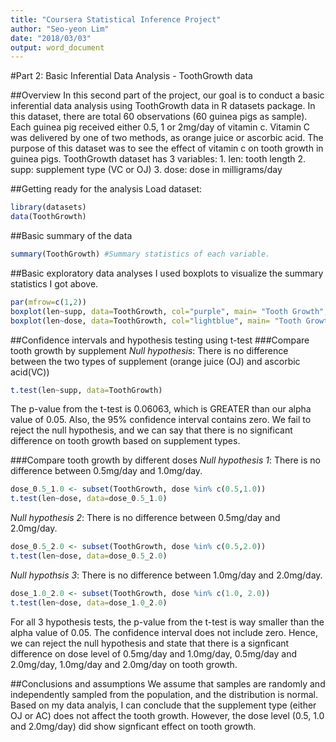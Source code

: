 ---
title: "Coursera Statistical Inference Project"
author: "Seo-yeon Lim"
date: "2018/03/03"
output: word_document
---

#Part 2: Basic Inferential Data Analysis - ToothGrowth data

##Overview
In this second part of the project, our goal is to conduct a basic inferential data analysis using ToothGrowth data in R datasets package.
In this dataset, there are total 60 observations (60 guinea pigs as sample). Each guinea pig received either 0.5, 1 or 2mg/day of vitamin c. Vitamin C was delivered by one of two methods, as orange juice or ascorbic acid. The purpose of this dataset was to see the effect of vitamin c on tooth growth in guinea pigs. 
ToothGrowth dataset has 3 variables:
1. len: tooth length
2. supp: supplement type (VC or OJ)
3. dose: dose in milligrams/day

##Getting ready for the analysis
Load dataset:
```{r, echo=TRUE}
library(datasets)
data(ToothGrowth)
```

##Basic summary of the data
```{r, echo=TRUE}
summary(ToothGrowth) #Summary statistics of each variable.
```

##Basic exploratory data analyses
I used boxplots to visualize the summary statistics I got above. 
```{r, echo=TRUE}
par(mfrow=c(1,2))
boxplot(len~supp, data=ToothGrowth, col="purple", main= "Tooth Growth", xlab= "Supplement", ylab= "Tooth length") ##Length based on supplement type
boxplot(len~dose, data=ToothGrowth, col="lightblue", main= "Tooth Growth", xlab= "Dose (mg/day)", ylab= "Tooth length") ##Length based on dose level
```

##Confidence intervals and hypothesis testing using t-test
###Compare tooth growth by supplement
*Null hypothesis*: There is no difference between the two types of supplement (orange juice (OJ) and ascorbic acid(VC))
```{r, echo=TRUE}
t.test(len~supp, data=ToothGrowth)
```

The p-value from the t-test is 0.06063, which is GREATER than our alpha value of 0.05. Also, the 95% confidence interval contains zero. We fail to reject the null hypothesis, and we can say that there is no significant difference on tooth growth based on supplement types.

###Compare tooth growth by different doses
*Null hypothesis 1*: There is no difference between 0.5mg/day and 1.0mg/day.
```{r, echo=TRUE}
dose_0.5_1.0 <- subset(ToothGrowth, dose %in% c(0.5,1.0))
t.test(len~dose, data=dose_0.5_1.0)
```

*Null hypothesis 2*: There is no difference between 0.5mg/day and 2.0mg/day.
```{r, echo=TRUE}
dose_0.5_2.0 <- subset(ToothGrowth, dose %in% c(0.5,2.0))
t.test(len~dose, data=dose_0.5_2.0)
```

*Null hypothsis 3*: There is no difference between 1.0mg/day and 2.0mg/day.
```{r, echo=TRUE}
dose_1.0_2.0 <- subset(ToothGrowth, dose %in% c(1.0, 2.0))
t.test(len~dose, data=dose_1.0_2.0)
```

For all 3 hypothesis tests, the p-value from the t-test is way smaller than the alpha value of 0.05. The confidence interval does not include zero. Hence, we can reject the null hypothesis and state that there is a signficant difference on dose level of 0.5mg/day and 1.0mg/day, 0.5mg/day and 2.0mg/day, 1.0mg/day and 2.0mg/day on tooth growth. 

##Conclusions and assumptions
We assume that samples are randomly and independently sampled from the population, and the distribution is normal.
Based on my data analyis, I can conclude that the supplement type (either OJ or AC) does not affect the tooth growth. However, the dose level (0.5, 1.0 and 2.0mg/day) did show signficant effect on tooth growth.

